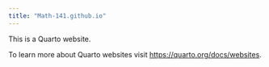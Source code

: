 ```yaml
---
title: "Math-141.github.io"
---
```


This is a Quarto website.

To learn more about Quarto websites visit <https://quarto.org/docs/websites>.
